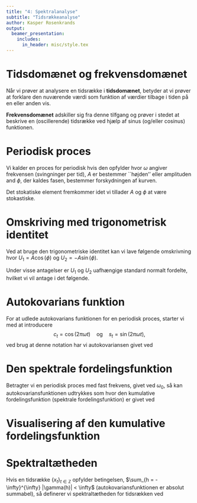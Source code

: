 ```yaml
---
title: "4: Spektralanalyse"
subtitle: "Tidsrækkeanalyse"
author: Kasper Rosenkrands
output: 
  beamer_presentation:
    includes:
      in_header: misc/style.tex
---
```


# Tidsdomænet og frekvensdomænet
Når vi prøver at analysere en tidsrække i **tidsdomænet**, betyder at vi prøver at forklare den nuværende værdi som funktion af værdier tilbage i tiden på en eller anden vis.

**Frekvensdomænet** adskiller sig fra denne tilfgang og prøver i stedet at beskrive en (oscillerende) tidsrække ved hjælp af sinus (og/eller cosinus) funktionen.

# Periodisk proces
Vi kalder en proces for periodisk hvis den opfylder
\begin{align*}
  x_t = A \cos(2\pi\omega t + \phi) \quad \text{for } t = 0, \pm 1, \pm 2, \ldots,
\end{align*}
hvor $\omega$ angiver frekvensen (svingninger per tid), $A$ er bestemmer ``højden'' eller amplituden and $\phi$, der kaldes fasen, bestemmer forskydningen af kurven.

Det stokatiske element fremkommer idet vi tillader $A$ og $\phi$ at være stokastiske.

# Omskriving med trigonometrisk identitet
Ved at bruge den trigonometriske identitet
\begin{align*}
  \cos(\alpha \pm \beta) = \cos(\alpha)\cos(\beta) \mp \sin(\alpha)\sin(\beta),
\end{align*}
kan vi lave følgende omskrivning
\begin{align*}
  x_t &= A \cos(2\pi\omega t + \phi) \\
  &= U_1\cos(2\pi\omega t) + U_2\sin(2\pi\omega t),
\end{align*}
hvor $U_1 = A \cos(\phi)$ og $U_2 = -A\sin(\phi)$.

Under visse antagelser er $U_1$ og $U_2$ uafhængige standard normalt fordelte, hvilket vi vil antage i det følgende.

# Autokovarians funktion
For at udlede autokovarians funktionen for en periodisk proces, starter vi med at introducere
$$c_t = \cos(2\pi \omega t) \quad \text{og} \quad s_t = \sin(2\pi \omega t),$$
ved brug at denne notation har vi autokovariansen givet ved\footnote{ved at bruge den førnævnte trigonometriske identitet}
\begin{align*}
  \gamma(h) &= \cov(x_{t + h}, x_t)\\
  &= \cov(U_1c_{t + h} + u_2s_{t + h}, U_1c_{t} + u_2s_{t}) \\
  &= 
  \cov(U_1c_{t + h},U_1c_{t}) +
  \cov(U_1c_{t + h},U_2s_{t}) \\
  &\quad+
  \cov(U_2s_{t + h},U_1c_{t}) +
  \cov(U_2s_{t + h},U_2s_{t}) \\
  &= \sigma^2c_{t+h}c_t + \sigma^2s_{t+h}s_t \\
  &= \sigma^2\cos(2\pi\omega(t+h) - 2\pi\omega t) \\
  &= \sigma^2\cos(2\pi\omega h).
\end{align*}

# Den spektrale fordelingsfunktion
Betragter vi en periodisk proces med fast frekvens, givet ved $\omega_0$, så kan autokovariansfunktionen udtrykkes som 
\begin{align*}
  \gamma(h)\int_{-\frac{1}{2}}^{\frac{1}{2}}e^{2\pi i \omega h} dF(\omega),
\end{align*}
hvor den kumulative fordelingsfunktion (spektrale fordelingsfunktion) er givet ved
\begin{align*}
  F(\omega) = 
  \begin{cases}
    0 & \text{hvis }\omega < -\omega_0 \\
    \frac{\sigma^2}{2} & \text{hvis }-\omega_0 \leq \omega < \omega_0 \\
    \sigma^2 & \text{ellers}
  \end{cases}
\end{align*}

# Visualisering af den kumulative fordelingsfunktion
\begin{figure}
  \begin{tikzpicture}
    \draw [->] (-5,0) -- (5,0) node[anchor=north] {$\omega$};
    \draw [->] (0,-2) -- (0,4.5) node[align=center,above] {$F(\omega)$};
    \draw [thick, blue] (-5,0) -- (-2,0) node[align=center,below] {$-\omega_0$};
    \draw [thick, blue] (-2,2) node[anchor=east] {$\frac{\sigma^2}{2}$} -- (2,2);
    \draw [thick, blue] (2,4) node[anchor=east] {$\sigma^2$} -- (5,4);
    \draw [blue] (2,0) node {{\footnotesize l}};
    \draw [blue] (-2,0) node {{\footnotesize l}};
    \draw [blue] (2,0) node[align=center,below] {$\omega_0$};
  \end{tikzpicture}
  \caption{Kumulativ fordelingsfunktion.}
\end{figure}

# Spektraltætheden
Hvis en tidsrække $\{ x_t \}_{t \in \mathbb{Z}}$ opfylder betingelsen, $\sum_{h = - \infty}^{\infty} |\gamma(h)| < \infty$ (autokovariansfunktionen er absolut summabel), så definerer vi spektraltætheden for tidsrækken ved
\begin{align*}
    f(\omega) = \sum_{h = -\infty}^{\infty} \gamma(h) e^{-2 \pi i \omega h} \quad \text{for } - \infty < \omega < \infty
\end{align*}